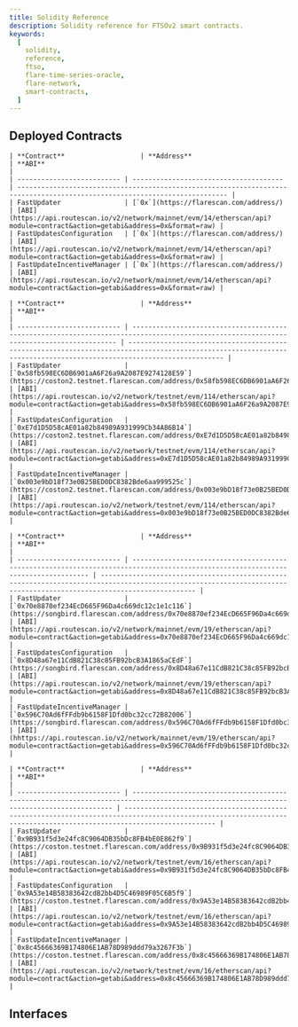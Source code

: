 ```yaml
---
title: Solidity Reference
description: Solidity reference for FTSOv2 smart contracts.
keywords:
  [
    solidity,
    reference,
    ftso,
    flare-time-series-oracle,
    flare-network,
    smart-contracts,
  ]
---
```



## Deployed Contracts

<Tabs block>
  <TabItem value="flare" label="Flare Mainnet">
  
    | **Contract**                   | **Address**                                | **ABI**                                                                                                                         |
    | -------------------------- | -------------------------------------- | --------------------------------------------------------------------------------------------------------------------------- |
    | FastUpdater                | [`0x`](https://flarescan.com/address/) | [ABI](https://api.routescan.io/v2/network/mainnet/evm/14/etherscan/api?module=contract&action=getabi&address=0x&format=raw) |
    | FastUpdatesConfiguration   | [`0x`](https://flarescan.com/address/) | [ABI](https://api.routescan.io/v2/network/mainnet/evm/14/etherscan/api?module=contract&action=getabi&address=0x&format=raw) |
    | FastUpdateIncentiveManager | [`0x`](https://flarescan.com/address/) | [ABI](https://api.routescan.io/v2/network/mainnet/evm/14/etherscan/api?module=contract&action=getabi&address=0x&format=raw) |

  </TabItem>
  <TabItem value="coston2" label="Flare Testnet Coston2" default>

    | **Contract**                   | **Address**                                                                                                                                  | **ABI**                                                                                                                                                                  |
    | -------------------------- | ---------------------------------------------------------------------------------------------------------------------------------------- | -------------------------------------------------------------------------------------------------------------------------------------------------------------------- |
    | FastUpdater                | [`0x58fb598EC6DB6901aA6F26a9A2087E9274128E59`](https://coston2.testnet.flarescan.com/address/0x58fb598EC6DB6901aA6F26a9A2087E9274128E59) | [ABI](https://api.routescan.io/v2/network/testnet/evm/114/etherscan/api?module=contract&action=getabi&address=0x58fb598EC6DB6901aA6F26a9A2087E9274128E59&format=raw) |
    | FastUpdatesConfiguration   | [`0xE7d1D5D58cAE01a82b84989A931999Cb34A86B14`](https://coston2.testnet.flarescan.com/address/0xE7d1D5D58cAE01a82b84989A931999Cb34A86B14) | [ABI](https://api.routescan.io/v2/network/testnet/evm/114/etherscan/api?module=contract&action=getabi&address=0xE7d1D5D58cAE01a82b84989A931999Cb34A86B14&format=raw) |
    | FastUpdateIncentiveManager | [`0x003e9bD18f73e0B25BED0DC8382Bde6aa999525c`](https://coston2.testnet.flarescan.com/address/0x003e9bD18f73e0B25BED0DC8382Bde6aa999525c) | [ABI](https://api.routescan.io/v2/network/testnet/evm/114/etherscan/api?module=contract&action=getabi&address=0x003e9bD18f73e0B25BED0DC8382Bde6aa999525c&format=raw) |

  </TabItem>
  <TabItem value="songbird" label="Songbird Canary-Network">

    | **Contract**                   | **Address**                                                                                                                           | **ABI**                                                                                                                                                                  |
    | -------------------------- | --------------------------------------------------------------------------------------------------------------------------------- | -------------------------------------------------------------------------------------------------------------------------------------------------------------------- |
    | FastUpdater                | [`0x70e8870ef234EcD665F96Da4c669dc12c1e1c116`](https://songbird.flarescan.com/address/0x70e8870ef234EcD665F96Da4c669dc12c1e1c116) | [ABI](https://api.routescan.io/v2/network/mainnet/evm/19/etherscan/api?module=contract&action=getabi&address=0x70e8870ef234EcD665F96Da4c669dc12c1e1c116&format=raw)  |
    | FastUpdatesConfiguration   | [`0x8D48a67e11CdB821C38c85FB92bcB3A1865aCEdF`](https://songbird.flarescan.com/address/0x8D48a67e11CdB821C38c85FB92bcB3A1865aCEdF) | [ABI](https://api.routescan.io/v2/network/mainnet/evm/19/etherscan/api?module=contract&action=getabi&address=0x8D48a67e11CdB821C38c85FB92bcB3A1865aCEdF&format=raw)  |
    | FastUpdateIncentiveManager | [`0x596C70Ad6fFFdb9b6158F1Dfd0bc32cc72B82006`](https://songbird.flarescan.com/address/0x596C70Ad6fFFdb9b6158F1Dfd0bc32cc72B82006) | [ABI](hhttps://api.routescan.io/v2/network/mainnet/evm/19/etherscan/api?module=contract&action=getabi&address=0x596C70Ad6fFFdb9b6158F1Dfd0bc32cc72B82006&format=raw) |

  </TabItem>
  <TabItem value="coston" label="Songbird Testnet Coston">

    | **Contract**                   | **Address**                                                                                                                                 | **ABI**                                                                                                                                                                 |
    | -------------------------- | --------------------------------------------------------------------------------------------------------------------------------------- | ------------------------------------------------------------------------------------------------------------------------------------------------------------------- |
    | FastUpdater                | [`0x9B931f5d3e24fc8C9064DB35bDc8FB4bE0E862f9`](https://coston.testnet.flarescan.com/address/0x9B931f5d3e24fc8C9064DB35bDc8FB4bE0E862f9) | [ABI](https://api.routescan.io/v2/network/testnet/evm/16/etherscan/api?module=contract&action=getabi&address=0x9B931f5d3e24fc8C9064DB35bDc8FB4bE0E862f9&format=raw) |
    | FastUpdatesConfiguration   | [`0x9A53e14B58383642cdB2bb4D5C46989F05C6B5f9`](https://coston.testnet.flarescan.com/address/0x9A53e14B58383642cdB2bb4D5C46989F05C6B5f9) | [ABI](https://api.routescan.io/v2/network/testnet/evm/16/etherscan/api?module=contract&action=getabi&address=0x9A53e14B58383642cdB2bb4D5C46989F05C6B5f9&format=raw) |
    | FastUpdateIncentiveManager | [`0x8c45666369B174806E1AB78D989ddd79a3267F3b`](https://coston.testnet.flarescan.com/address/0x8c45666369B174806E1AB78D989ddd79a3267F3b) | [ABI](https://api.routescan.io/v2/network/testnet/evm/16/etherscan/api?module=contract&action=getabi&address=0x8c45666369B174806E1AB78D989ddd79a3267F3b&format=raw) |

  </TabItem>

</Tabs>

## Interfaces

<DocCardList />
